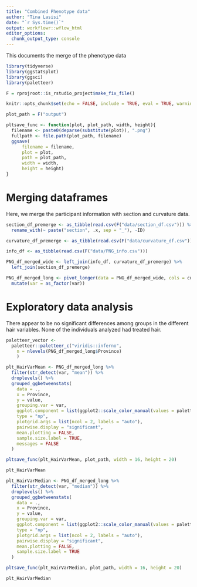 ```yaml
---
title: "Combined Phenotype data"
author: "Tina Lasisi"
date: "`r Sys.time()`"
output: workflowr::wflow_html
editor_options:
  chunk_output_type: console
---
```

This documents the merge of the phenotype data 

```r
library(tidyverse)
library(ggstatsplot)
library(ggsci)
library(paletteer)

F = rprojroot::is_rstudio_project$make_fix_file()

knitr::opts_chunk$set(echo = FALSE, include = TRUE, eval = TRUE, warning = FALSE, message = FALSE, fig.retina = 2, fig.width = 8, fig.height = 4, out.width = "100%")

```

```r
plot_path = F("output")

pltsave_func <- function(plot, plot_path, width, height){
  filename <- paste0(deparse(substitute(plot)), ".png")
  fullpath <- file.path(plot_path, filename)
  ggsave(
      filename = filename,
      plot = plot, 
      path = plot_path,
      width = width,
      height = height)
}
```
# Merging dataframes
Here, we merge the participant information with section and curvature data.

```r

section_df_premerge <- as_tibble(read.csv(F("data/section_df.csv"))) %>% 
  rename_with(~ paste("section", .x, sep = "_"), -ID)

curvature_df_premerge <- as_tibble(read.csv(F("data/curvature_df.csv")))

info_df <- as_tibble(read.csv(F("data/PNG_info.csv")))

PNG_df_merged_wide <- left_join(info_df, curvature_df_premerge) %>% 
  left_join(section_df_premerge)

PNG_df_merged_long <- pivot_longer(data = PNG_df_merged_wide, cols = curv_mean:section_max_sd, names_to = "var") %>%
  mutate(var = as_factor(var)) 

```

# Exploratory data analysis

There appear to be no significant differences among groups in the different hair variables. None of the individuals analyzed had treated hair.

```r

paletteer_vector <-
  paletteer::paletteer_c("viridis::inferno", 
    n = nlevels(PNG_df_merged_long$Province)
    )

plt_HairVarMean <- PNG_df_merged_long %>% 
  filter(str_detect(var, "mean")) %>% 
  droplevels() %>% 
  grouped_ggbetweenstats(
    data = .,
    x = Province,
    y = value,
    grouping.var = var,
    ggplot.component = list(ggplot2::scale_color_manual(values = paletteer_vector), ggplot2::coord_flip()),
    type = "np",
    plotgrid.args = list(ncol = 2, labels = "auto"),
    pairwise.display = "significant",
    mean.plotting = FALSE,
    sample.size.label = TRUE,
    messages = FALSE
  )

pltsave_func(plt_HairVarMean, plot_path, width = 16, height = 20)

plt_HairVarMean
```


```r
plt_HairVarMedian <- PNG_df_merged_long %>% 
  filter(str_detect(var, "median")) %>% 
  droplevels() %>% 
  grouped_ggbetweenstats(
    data = .,
    x = Province,
    y = value,
    grouping.var = var,
    ggplot.component = list(ggplot2::scale_color_manual(values = paletteer_vector), ggplot2::coord_flip()),
    type = "np",
    plotgrid.args = list(ncol = 2, labels = "auto"),
    pairwise.display = "significant",
    mean.plotting = FALSE,
    sample.size.label = TRUE
  )

pltsave_func(plt_HairVarMedian, plot_path, width = 16, height = 20)

plt_HairVarMedian
```

